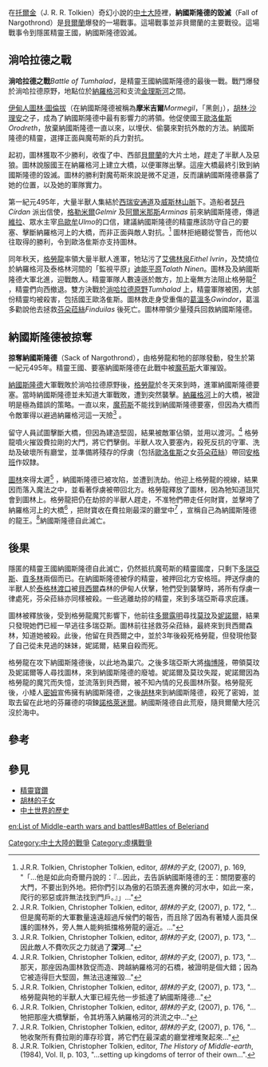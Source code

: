 {{refimprove|time=2010-06-14T08:22:45+00:00}}
{{Infobox Military Conflict
|conflict=納國斯隆德的毀滅 
|image=
|caption=
|date=[[太陽紀|太陽紀]]495年，[[第一紀元|第一紀元]]
|place=淌哈拉德原野、[[納國斯隆德|納國斯隆德]]要塞
|result=安格班大軍勝利<br />精靈王國納國斯隆德毀滅 
|combatant1=[[安格班|安格班]]
|combatant2=[[納國斯隆德|納國斯隆德]] 
|commander1=[[格勞龍|格勞龍]] 
|commander2=[[歐洛隹斯|歐洛隹斯]]†<br />[[葛溫多|葛溫多]]†<br />[[圖林·圖倫拔|圖林·圖倫拔]] 
|strength1=大量半獸人、一條龍 
|strength2=數量不明的納國斯隆德精靈、一名伊甸人
|casualties1=不明 
|casualties2=死傷慘重
}}
{{Campaignbox Wars of Beleriand}}

在[[托爾金|托爾金]]（J. R. R. Tolkien）奇幻小說的[[中土大陸|中土大陸]]裡，'''納國斯隆德的毀滅'''（Fall of Nargothrond）是[[貝爾蘭|貝爾蘭]]爆發的一場戰事。這場戰事並非貝爾蘭的主要戰役。這場戰事令到隱匿精靈王國，納國斯隆德毀滅。

==淌哈拉德之戰==

'''淌哈拉德之戰'''''Battle of Tumhalad''，是精靈王國納國斯隆德的最後一戰。戰鬥爆發於淌哈拉德原野，地點位於[[納羅戈河|納羅格河]]和支流[[金理斯河|金理斯河]]之間。

[[伊甸人|伊甸人]][[圖林·圖倫拔|圖林·圖倫拔]]（在納國斯隆德被稱為'''摩米吉爾'''''Mormegil''，「黑劍」），[[胡林|胡林·沙理安]]之子，成為了納國斯隆德中最有影響力的將領。他促使國王[[歐洛隹斯|歐洛隹斯]]''Orodreth''，放棄納國斯隆德一直以來，以埋伏、偷襲來對抗外敵的方法。納國斯隆德的精靈，選擇正面與魔苟斯的兵力對抗。

起初，圖林獲取不少勝利，收復了中、西部[[貝爾蘭|貝爾蘭]]的大片土地，趕走了半獸人及惡狼。圖林說服國王在納羅格河上建立大橋，以便軍隊出擊。這座大橋最終引致到納國斯隆德的毀滅。圖林的勝利對魔苟斯來說是微不足道，反而讓納國斯隆德暴露了她的位置，以及她的軍隊實力。

第一紀元495年，大量半獸人集結於[[西瑞安通道|西瑞安通道]]及[[威斯林山脈|威斯林山脈]]下。造船者[[瑟丹|瑟丹]]''Círdan'' 派出信使，[[格勒米爾|格勒米爾]]''Gelmir'' 及[[阿爾米那斯|阿爾米那斯]]''Arminas'' 前來納國斯隆德，傳遞[[維拉|維拉]]、眾水主宰[[烏歐牟|烏歐牟]]''Ulmo''的口信，建議納國斯隆德的精靈應該防守自己的要塞、擊斷納羅格河上的大橋，而非正面與敵人對抗。<ref>J.R.R. Tolkien, Christopher Tolkien, editor, ''胡林的子女'', (2007),  p. 169, "「...他是如此向奇爾丹說的：『...因此，去告訴納國斯隆德的王：關閉要塞的大門，不要出到外地。把你們引以為傲的石頭丟進奔騰的河水中，如此一來，爬行的邪惡或許無法找到門戶。』」..."</ref> 圖林拒絕聽從警告，而他以往取得的勝利，令到歐洛隹斯亦支持圖林。

同年秋天，[[格勞龍|格勞龍]]率領大量半獸人進軍，牠玷污了[[艾佛林泉|艾佛林泉]]''Eithel Ivrin''，及焚燒位於納羅格河及泰格林河間的「監視平原」[[迪能平原|迪能平原]]''Talath Ninen''。圖林及及納國斯隆德大軍北進，迎戰敵人。精靈軍隊人數遠遜於敵方，加上毫無方法阻止格勞龍<ref>J.R.R. Tolkien, Christopher Tolkien, editor, ''胡林的子女'', (2007),  p. 172, "...但是魔苟斯的大軍數量遠遠超過斥候們的報告，而且除了因為有著矮人面具保護的圖林外，旁人無人能夠抵擋格勞龍的逼近。..."</ref> ，精靈們向西撤退。雙方決戰於[[淌哈拉德原野|淌哈拉德原野]]''Tumhalad'' 上，精靈軍隊被困，大部份精靈均被殺害，包括國王歐洛隹斯。圖林救走身受重傷的[[葛溫多|葛溫多]]''Gwindor''，葛溫多勸說他去拯救[[芬朵菈絲|芬朵菈絲]]''Finduilas'' 後死亡。圖林帶領少量殘兵回救納國斯隆德。

==納國斯隆德被掠奪==

'''掠奪納國斯隆德'''（Sack of Nargothrond），由格勞龍和牠的部隊發動，發生於第一紀元495年。精靈王國、要塞納國斯隆德在此戰中被[[魔苟斯|魔苟斯]]大軍摧毀。 

[[納國斯隆德|納國斯隆德]]大軍戰敗於淌哈拉德原野後，[[格勞龍|格勞龍]]於冬天來到時，進軍納國斯隆德要塞。當時納國斯隆德並未知道大軍戰敗，遭到突然襲擊。[[納羅戈河|納羅格河]]上的大橋，被證明是極為錯誤的策略。一直以來，[[魔苟斯|魔苟斯]]不能找到納國斯隆德要塞，但因為大橋而令敵軍得以避過納羅格河這一天險<ref>J.R.R. Tolkien, Christopher Tolkien, editor, ''胡林的子女'', (2007),  p. 173, "...因此敵人不費吹灰之力就過了'''深河'''..."</ref> 。

留守人員試圖擊斷大橋，但因為建造堅固，結果被敵軍佔領，並用以渡河。<ref>J.R.R. Tolkien, Christopher Tolkien, editor, ''胡林的子女'', (2007),  p. 173, "...那天，那座因為圖林敦促而造、跨越納羅格河的石橋，被證明是個大錯；因為它被造得巨大堅固，無法迅速摧毀..."</ref> 格勞龍噴火摧毀費拉剛的大門，將它們擊倒。半獸人攻入要塞內，殺死反抗的守軍、洗劫及破壞所有廳堂，並準備將殘存的俘虜（包括[[歐洛隹斯|歐洛隹斯]]之女[[芬朵菈絲|芬朵菈絲]]）帶回[[安格班|安格班]]作奴隸。

[[圖林·圖倫拔|圖林]]來得太遲<ref>J.R.R. Tolkien, Christopher Tolkien, editor, ''胡林的子女'', (2007),  p. 173, "...格勞龍與牠的半獸人大軍已經先他一步抵達了納國斯隆德..."</ref> ，納國斯隆德已被攻陷，並遭到洗劫。他迎上格勞龍的視線，結果因而落入魔法之中，並看著俘虜被帶回北方。格勞龍釋放了圖林，因為牠知道詛咒會到圖林上。格勞龍把仍在劫掠的半獸人趕走，不准牠們帶走任何財寶，並擊垮了納羅格河上的大橋<ref>J.R.R. Tolkien, Christopher Tolkien, editor, ''胡林的子女'', (2007),  p. 176, "...牠把那座大橋擊斷，令其坍落入納羅格河的洪流之中..."</ref> ，把財寶收在費拉剛最深的廳堂中<ref>J.R.R. Tolkien, Christopher Tolkien, editor, ''胡林的子女'', (2007),  p. 176, "...牠收聚所有費拉剛的庫存珍寶，將它們在最深處的廳堂裡堆聚起來..."</ref> ，宣稱自己為納國斯隆德的龍王。<ref>J.R.R. Tolkien, Christopher Tolkien, editor, ''The History of Middle-earth'', (1984), Vol. II, p. 103, "...setting up kingdoms of terror of their own...".</ref>納國斯隆德自此滅亡。

==後果==

隱匿的精靈王國納國斯隆德自此滅亡，仍然抵抗魔苟斯的精靈國度，只剩下[[多瑞亞斯|多瑞亞斯]]、[[貢多林|貢多林]]兩個而已。在納國斯隆德被俘的精靈，被押回北方安格班。押送俘虜的半獸人於[[泰格林河|泰格林渡口]]被[[貝西爾|貝西爾]]森林的伊甸人伏擊，牠們受到襲擊時，將所有俘虜一律處死，芬朵菈絲亦同樣被殺。一些逃離劫掠的精靈，來到多瑞亞斯尋求庇護。

圖林被釋放後，受到格勞龍魔咒影響下，他前往[[多爾露明|多爾露明]]尋找[[莫玟|莫玟]]及[[妮諾爾|妮諾爾]]，結果只發現她們已經一早逃往多瑞亞斯。圖林前往拯救芬朵菈絲，最終來到貝西爾森林，知道她被殺。此後，他留在貝西爾之中，並於3年後殺死格勞龍，但發現他娶了自己從未見過的妹妹，妮諾爾，結果自殺而死。

格勞龍在攻下納國斯隆德後，以此地為巢穴。之後多瑞亞斯大將[[梅博隆|梅博隆]]，帶領莫玟及妮諾爾等人尋找圖林，來到納國斯隆德的廢墟。妮諾爾及莫玟失蹤，妮諾爾因為格勞龍的魔咒而失憶，並流落到貝西爾，被不知內情的兄長圖林所娶。格勞龍死後，小矮人[[密姆|密姆]]宣佈擁有納國斯隆德，之後[[胡林|胡林]]來到納國斯隆德，殺死了密姆，並取去留在此地的芬羅德的項鍊[[諾格萊迷爾|諾格萊迷爾]]。納國斯隆德自此荒廢，隨貝爾蘭大陸沉沒於海中。

== 參考 ==

<references/>

==參見==
*[[精靈寶鑽|精靈寶鑽]]
*[[胡林的子女|胡林的子女]]
*[[中土世界的歷史|中土世界的歷史]]

[[Category:中土大陸的戰爭|Category:中土大陸的戰爭]]
[[Category:虛構戰爭|Category:虛構戰爭]]

[[en:List_of_Middle-earth_wars_and_battles#Battles_of_Beleriand|en:List of Middle-earth wars and battles#Battles of Beleriand]]